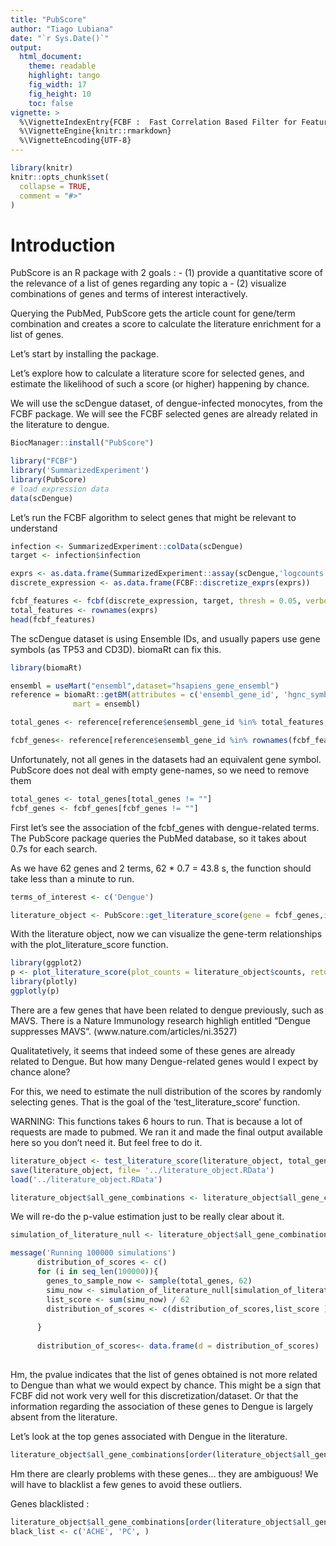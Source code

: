 ```yaml
---
title: "PubScore"
author: "Tiago Lubiana"
date: "`r Sys.Date()`"
output:
  html_document:
    theme: readable
    highlight: tango
    fig_width: 17
    fig_height: 10
    toc: false
vignette: >
  %\VignetteIndexEntry{FCBF :  Fast Correlation Based Filter for Feature Selection}
  %\VignetteEngine{knitr::rmarkdown}
  %\VignetteEncoding{UTF-8}
---
```


```r
library(knitr)
knitr::opts_chunk$set(
  collapse = TRUE,
  comment = "#>"
)
```

# Introduction

PubScore is an R package with 2 goals :
- (1) provide a quantitative score of the relevance of a list of genes regarding any topic a
- (2)  visualize combinations of genes and terms of interest interactively.

Querying the PubMed, PubScore gets the article count for  gene/term combination and creates a  score to calculate the literature enrichment for a list of genes.


Let's start by installing the package. 


Let's explore how to calculate a literature score for selected genes, 
and estimate the likelihood of such a score (or higher) happening by chance. 

We will use the scDengue dataset, of dengue-infected monocytes, from the FCBF package. 
We will see the FCBF selected genes are already related in the literature to dengue. 

```r
BiocManager::install("PubScore")

library("FCBF")
library('SummarizedExperiment')
library(PubScore)
# load expression data
data(scDengue)
```

Let's run the FCBF algorithm to select genes that might be relevant 
to understand


```r
infection <- SummarizedExperiment::colData(scDengue)
target <- infection$infection

exprs <- as.data.frame(SummarizedExperiment::assay(scDengue,'logcounts'))
discrete_expression <- as.data.frame(FCBF::discretize_exprs(exprs))

fcbf_features <- fcbf(discrete_expression, target, thresh = 0.05, verbose = FALSE)
total_features <- rownames(exprs)
head(fcbf_features)
```



The scDengue dataset is using Ensemble IDs, and usually papers use gene symbols 
(as TP53 and CD3D). biomaRt can fix this. 

```r
library(biomaRt)

ensembl = useMart("ensembl",dataset="hsapiens_gene_ensembl")
reference = biomaRt::getBM(attributes = c('ensembl_gene_id', 'hgnc_symbol'), 
              mart = ensembl)

total_genes <- reference[reference$ensembl_gene_id %in% total_features,]$hgnc_symbol

fcbf_genes<- reference[reference$ensembl_gene_id %in% rownames(fcbf_features),]$hgnc_symbol
```

Unfortunately, not all genes in the datasets had an equivalent gene symbol.
PubScore does not deal with empty gene-names, so we need to remove them

```r
total_genes <- total_genes[total_genes != ""]
fcbf_genes <- fcbf_genes[fcbf_genes != ""]
```


First let's see the association of the fcbf_genes with dengue-related terms.
The PubScore package queries the PubMed database, so it takes about 0.7s for 
each search. 

As we have 62 genes and 2 terms, 62 * 0.7 = 43.8 s, the function should
take less than a  minute to run.

```r
terms_of_interest <- c('Dengue')

literature_object <- PubScore::get_literature_score(gene = fcbf_genes,is.list = T,terms_of_interest = terms_of_interest)

```

With the literature object, now we can visualize the gene-term relationships 
with the plot_literature_score function. 

```r

library(ggplot2)
p <- plot_literature_score(plot_counts = literature_object$counts, return_ggplot = T)
library(plotly)
ggplotly(p)
```


There are a few genes that have been related to dengue previously, such as MAVS. There is a Nature Immunology research highligh entitled "Dengue suppresses MAVS". 
(www.nature.com/articles/ni.3527)

Qualitatetively, it seems that indeed some of these genes are already related to Dengue. 
But how many Dengue-related genes would I expect by chance alone?

For this, we need to estimate the null distribution of the scores by randomly selecting
genes. That is the goal of the 'test_literature_score' function. 

WARNING: This functions takes 6 hours to run. That is because a lot of requests are made to
pubmed. We ran it and made the final output available here so you don't need it. 
But feel free to do it. 

```r
literature_object <- test_literature_score(literature_object, total_genes)
save(literature_object, file= '../literature_object.RData')
load('../literature_object.RData')

literature_object$all_gene_combinations <- literature_object$all_gene_combinations[literature_object$all_gene_combinations$Var2 == 'Dengue',]
```


We will re-do the p-value estimation just to be really clear about it. 
```r
simulation_of_literature_null <- literature_object$all_gene_combinations

message('Running 100000 simulations')
      distribution_of_scores <- c()
      for (i in seq_len(100000)){    
        genes_to_sample_now <- sample(total_genes, 62)
        simu_now <- simulation_of_literature_null[simulation_of_literature_null$Var1 %in% genes_to_sample_now,]$count
        list_score <- sum(simu_now) / 62
        distribution_of_scores <- c(distribution_of_scores,list_score )
        
      }
      
      distribution_of_scores<- data.frame(d = distribution_of_scores)
      
```

Hm, the pvalue indicates that the list of genes obtained is not more related 
to Dengue than what we would expect by chance. This might be a sign that FCBF
did not work very well for this discretization/dataset. Or that the information 
regarding the association of these genes to Dengue  is largely  absent from the 
literature.

Let's look at the top genes associated with Dengue in the literature.


```r
literature_object$all_gene_combinations[order(literature_object$all_gene_combinations$count, decreasing = T),]
```


Hm there are clearly problems with these genes... they are ambiguous!
We will have to blacklist a few genes to avoid these outliers. 

Genes blacklisted :


```r
literature_object$all_gene_combinations[order(literature_object$all_gene_combinations$count, decreasing = T),]$Var1[1:20]
black_list <- c('ACHE', 'PC', )
```


